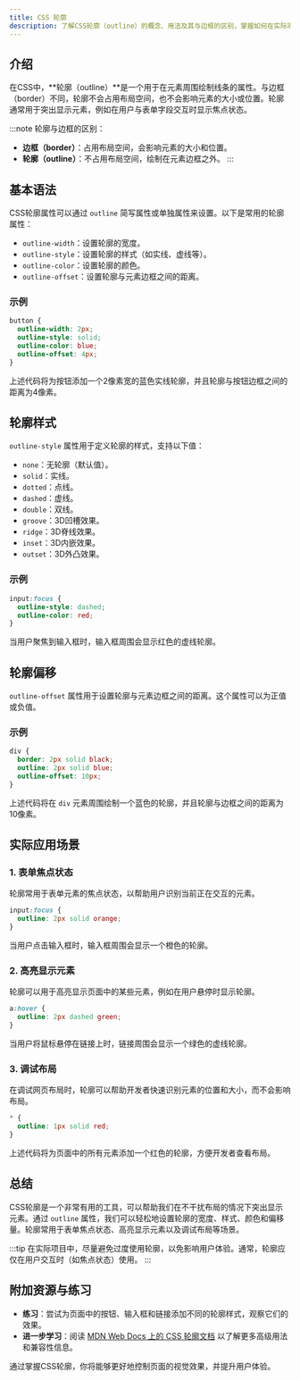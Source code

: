 ```yaml
---
title: CSS 轮廓
description: 了解CSS轮廓（outline）的概念、用法及其与边框的区别，掌握如何在实际项目中应用轮廓属性。
---
```


## 介绍

在CSS中，**轮廓（outline）**是一个用于在元素周围绘制线条的属性。与边框（border）不同，轮廓不会占用布局空间，也不会影响元素的大小或位置。轮廓通常用于突出显示元素，例如在用户与表单字段交互时显示焦点状态。

:::note
轮廓与边框的区别：
- **边框（border）**：占用布局空间，会影响元素的大小和位置。
- **轮廓（outline）**：不占用布局空间，绘制在元素边框之外。
:::

## 基本语法

CSS轮廓属性可以通过 `outline` 简写属性或单独属性来设置。以下是常用的轮廓属性：

- `outline-width`：设置轮廓的宽度。
- `outline-style`：设置轮廓的样式（如实线、虚线等）。
- `outline-color`：设置轮廓的颜色。
- `outline-offset`：设置轮廓与元素边框之间的距离。

### 示例

```css
button {
  outline-width: 2px;
  outline-style: solid;
  outline-color: blue;
  outline-offset: 4px;
}
```

上述代码将为按钮添加一个2像素宽的蓝色实线轮廓，并且轮廓与按钮边框之间的距离为4像素。

## 轮廓样式

`outline-style` 属性用于定义轮廓的样式，支持以下值：

- `none`：无轮廓（默认值）。
- `solid`：实线。
- `dotted`：点线。
- `dashed`：虚线。
- `double`：双线。
- `groove`：3D凹槽效果。
- `ridge`：3D脊线效果。
- `inset`：3D内嵌效果。
- `outset`：3D外凸效果。

### 示例

```css
input:focus {
  outline-style: dashed;
  outline-color: red;
}
```

当用户聚焦到输入框时，输入框周围会显示红色的虚线轮廓。

## 轮廓偏移

`outline-offset` 属性用于设置轮廓与元素边框之间的距离。这个属性可以为正值或负值。

### 示例

```css
div {
  border: 2px solid black;
  outline: 2px solid blue;
  outline-offset: 10px;
}
```

上述代码将在 `div` 元素周围绘制一个蓝色的轮廓，并且轮廓与边框之间的距离为10像素。

## 实际应用场景

### 1. 表单焦点状态

轮廓常用于表单元素的焦点状态，以帮助用户识别当前正在交互的元素。

```css
input:focus {
  outline: 2px solid orange;
}
```

当用户点击输入框时，输入框周围会显示一个橙色的轮廓。

### 2. 高亮显示元素

轮廓可以用于高亮显示页面中的某些元素，例如在用户悬停时显示轮廓。

```css
a:hover {
  outline: 2px dashed green;
}
```

当用户将鼠标悬停在链接上时，链接周围会显示一个绿色的虚线轮廓。

### 3. 调试布局

在调试网页布局时，轮廓可以帮助开发者快速识别元素的位置和大小，而不会影响布局。

```css
* {
  outline: 1px solid red;
}
```

上述代码将为页面中的所有元素添加一个红色的轮廓，方便开发者查看布局。

## 总结

CSS轮廓是一个非常有用的工具，可以帮助我们在不干扰布局的情况下突出显示元素。通过 `outline` 属性，我们可以轻松地设置轮廓的宽度、样式、颜色和偏移量。轮廓常用于表单焦点状态、高亮显示元素以及调试布局等场景。

:::tip
在实际项目中，尽量避免过度使用轮廓，以免影响用户体验。通常，轮廓应仅在用户交互时（如焦点状态）使用。
:::

## 附加资源与练习

- **练习**：尝试为页面中的按钮、输入框和链接添加不同的轮廓样式，观察它们的效果。
- **进一步学习**：阅读 [MDN Web Docs 上的 CSS 轮廓文档](https://developer.mozilla.org/zh-CN/docs/Web/CSS/outline) 以了解更多高级用法和兼容性信息。

通过掌握CSS轮廓，你将能够更好地控制页面的视觉效果，并提升用户体验。